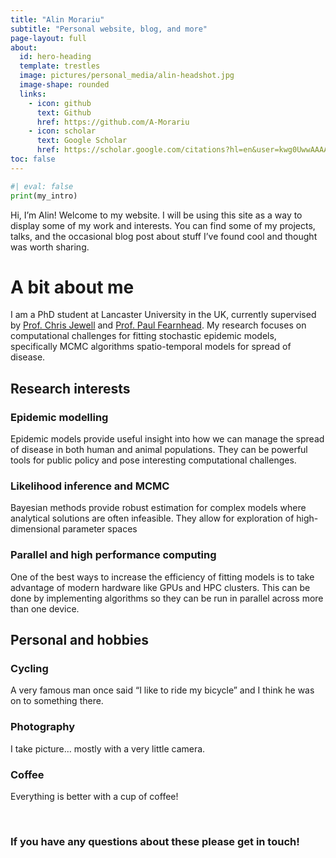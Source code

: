 ```yaml
---
title: "Alin Morariu"
subtitle: "Personal website, blog, and more"
page-layout: full
about:
  id: hero-heading
  template: trestles
  image: pictures/personal_media/alin-headshot.jpg
  image-shape: rounded
  links:
    - icon: github
      text: Github
      href: https://github.com/A-Morariu
    - icon: scholar 
      text: Google Scholar 
      href: https://scholar.google.com/citations?hl=en&user=kwg0UwwAAAAJ
toc: false
---
```


:::{#hero-heading}
```python
#| eval: false
print(my_intro)
```

Hi, I’m Alin! Welcome to my website. I will be using this site as a way to display some of my work and interests. You can find some of my projects, talks, and the occasional blog post about stuff I’ve found cool and thought was worth sharing.

# A bit about me

I am a PhD student at Lancaster University in the UK, currently supervised by [Prof. Chris Jewell](https://scholar.google.com/citations?user=BF1RFL8AAAAJ&hl=en) and [Prof. Paul Fearnhead](https://scholar.google.co.uk/citations?user=_21NhC8AAAAJ&hl=en). My research focuses on computational challenges for fitting stochastic epidemic models, specifically MCMC algorithms spatio-temporal models for spread of disease. 
:::

::: {.grid}

::: {.g-col-6}

## Research interests

::: {.callout-note collapse="true"}
### Epidemic modelling
Epidemic models provide useful insight into how we can manage the spread of disease in both human and animal populations. They can be powerful tools for public policy and pose interesting computational challenges. 
:::

::: {.callout-note collapse="true"}
### Likelihood inference and MCMC
Bayesian methods provide robust estimation for complex models where analytical solutions are often infeasible. They allow for exploration of high-dimensional parameter spaces 
:::

::: {.callout-note collapse="true"}
### Parallel and high performance computing
One of the best ways to increase the efficiency of fitting models is to take advantage of modern hardware like GPUs and HPC clusters. This can be done by implementing algorithms so they can be run in parallel across more than one device. 
:::

:::

::: {.g-col-6}

## Personal and hobbies
::: {.callout-note collapse="true"}
### Cycling
A very famous man once said "I like to ride my bicycle" and I think he was on to something there.
:::
::: {.callout-note collapse="true"}
### Photography
I take picture... mostly with a very little camera. 
:::

::: {.callout-note collapse="true"}
### Coffee
Everything is better with a cup of coffee! 
:::

:::

:::

<br>

::: {.center-text}
### If you have any questions about these please get in touch! 
:::